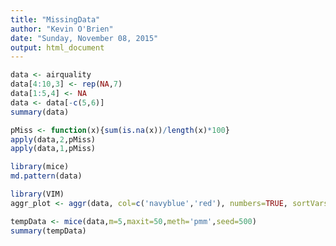 ```yaml
---
title: "MissingData"
author: "Kevin O'Brien"
date: "Sunday, November 08, 2015"
output: html_document
---
```



```R
data <- airquality
data[4:10,3] <- rep(NA,7)
data[1:5,4] <- NA
data <- data[-c(5,6)]
summary(data)
```

```r
pMiss <- function(x){sum(is.na(x))/length(x)*100}
apply(data,2,pMiss)
apply(data,1,pMiss)
```

```r
library(mice)
md.pattern(data)
```



```r
library(VIM)
aggr_plot <- aggr(data, col=c('navyblue','red'), numbers=TRUE, sortVars=TRUE, labels=names(data), cex.axis=.7, gap=3, ylab=c("Histogram of missing data","Pattern"))
```


```r
tempData <- mice(data,m=5,maxit=50,meth='pmm',seed=500)
summary(tempData)
```